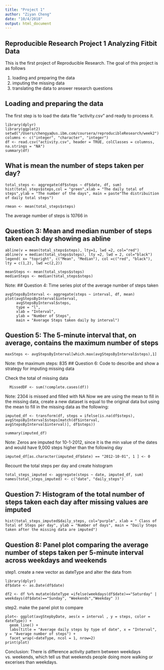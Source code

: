 ```yaml
---
title: "Project 1"
author: "Ziyan Cheng"
date: "10/4/2018"
output: html_document
---
```


## Reproducible Research Project 1 Analyzing Fitbit Data

This is the first project of Reproducible Research. The goal of this project is as follows

1. loading and preparing the data
2. imputing the missing data
3. translating the data to answer research questions


## Loading and preparing the data

The first step is to load the data file "activity.csv" and ready to process it.
```
library(dplyr)
library(ggplot2)
setwd("/Users/chengya@us.ibm.com/coursera/reproducibleResearch/week2")
columns <- c("integer", "character", "integer")
df <- read.csv("activity.csv", header = TRUE, colClasses = columnss, na.strings = "NA")
summary(df)

```

## What is mean the number of steps taken per day?

```
total_steps <- aggregate(df$steps ~ df$date, df, sum)
hist(total_steps$steps,col = "green",xlab = "The daily total of steps",ylab = "The number of the days", main = paste"The distribuition of daily total steps")

rmean <- mean(total_steps$steps)
```
The average number of steps is 10766 in 

## Question 3: Mean and median number of steps taken each day showing as abline 

```
abline(v = mean(total_steps$steps), lty=1, lwd =2, col="red")
abline(v = median(total_steps$steps), lty =2, lwd = 2, col="black")
legend( x= "topright", c("Mean", "Median"), col =c("red", "black"), lty = c(1,2), lwd =c(2,2))

meanSteps <- mean(total_steps$steps)
medianSteps <- median(total_steps$steps)
```
Note: 
## Question 4: Time series plot of the average number of steps taken

```
avgStepsByInterval <- aggregate(steps ~ interval, df, mean)
plot(avgStepsByInterval$interval, 
     avgStepsByInterval$steps,
     type = "l",
     xlab = "Interval",
     ylab = "Number of Steps",
     main = "Average Steps taken daily by interval")
```
## Question 5: The 5-minute interval that, on average, contains the maximum number of steps

```
maxSteps <- avgStepsByInterval[which.max(avgStepsByInterval$steps),1]

```
Note: the maximum steps: 835
## Question 6: Code to describe and show a strategy for imputing missing data
  
  
  Check the total of missing data
```  
  MissedDF <- sum(!complete.cases(df))
```
  Note: 2304 is missed and filled with NA
  Now we are using the mean to fill in the missing data, create a new dataset is equal to the original data but using the mean to fill in the   missing data as the following:
```  
imputed_df <- transform(df, steps = ifelse(is.na(df$steps), avgStepsByInterval$steps[match(df$interval, avgStepsByInterval$interval)], df$steps))

summary(imputed_df)
```
 Note: Zeros are imputed for 10-1-2012, since it is the min value of the dates and would have 9,000 steps higher than the following day
```
imputed_df[as.character(imputed_df$date) == "2012-10-01", 1 ] <- 0
```
 Recount the total steps per day and create histogram
```
total_steps_imputed <- aggregate(steps ~ date, imputed_df, sum)
names(total_steps_imputed) <- c("date", "daily_steps")
```

## Question 7: Histogram of the total number of steps taken each day after missing values are imputed

```
hist(total_steps_imputed$daily_steps, col="purple", xlab = " Class of Total of Steps per day", ylab = "Number of days", main = "Daily Steps taken after the missing data are imputed")

```

## Question 8: Panel plot comparing the average number of steps taken per 5-minute interval across weekdays and weekends

 step1. create a new vector as dateType and alter the data from
 
```
library(dplyr)
df$date <- as.Date(df$date)

df2 <- df %>% mutate(dateType =ifelse(weekdays(df$date)=="Saturday" | weekdays(df$date)=="Sunday", "Weekends","Weekday" ))
```


 step2. make the panel plot to compare 
 
```
plot<- ggplot(avgStepbyDate, aes(x = interval , y = steps, color = dateType)) +
  geom_line() +
  labs(title = "Average daily steps by type of date", x = "Interval", y = "Average number of steps") +
  facet_wrap(~dateType, ncol = 1, nrow=2)
print(plot)

```

 Conclusion: There is difference activity pattern between weekdays vs. weekends, which tell us that weekends people doing more walking or excerises than weekdays.